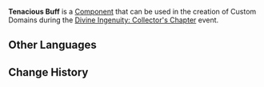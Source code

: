{{Component Infobox
|id          = 5001
|image       = Item Tenacious Buff.png
|load        = 3
|event       = Divine Ingenuity: Collector's Chapter
|description = An artificed buff designed to recover a certain amount of Stamina for the character that picks it up.
|placement   = 
|category    = Buffs
|size        = 3 × 3 × 2
|limit       = 20
}}
'''Tenacious Buff''' is a [[Component]] that can be used in the creation of Custom Domains during the [[Divine Ingenuity/2023-06-08|Divine Ingenuity: Collector's Chapter]] event.

==Other Languages==
{{Other Languages|default_hidden=1
|en      = Tenacious Buff
|zhs     = 强健助益
|zhs_rm  = Qiángjiàn Zhùyì
|zht     = 強健助益
|zht_rm  = Qiángjiàn Zhùyì
|ja      = 強健の助力
|ja_rm   = Kyouken no Joryoku
|ko      = 체력 버프
|es      = Bonificación robusta
|fr      = Bonus de renforcement
|ru      = Усиление стойкости
|th      = บัฟสุดแกร่ง
|th_rm   = 
|vi      = Buff Cường Tráng
|de      = Stärkungsbonus
|id      = Buff Peningkat Daya Tahan
|pt      = Bônus Robusto
|tr      = Azim Güçlendirmesi
|it      = Bonus del vigore
}}

==Change History==
{{Change History|3.7}}